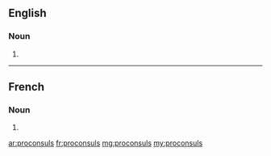 ==English==

===Noun===
{{head|en|noun plural form}}

# {{plural of|proconsul|lang=en}}

----

==French==

===Noun===
{{head|fr|noun plural form|g=m}}

# {{plural of|proconsul|lang=fr}}

[[ar:proconsuls]]
[[fr:proconsuls]]
[[mg:proconsuls]]
[[my:proconsuls]]